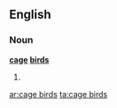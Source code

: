 ==English==

===Noun===
'''[[cage]] [[bird]]s'''

# {{plural of|[[cage bird]]}}

[[ar:cage birds]]
[[ta:cage birds]]